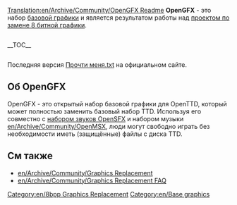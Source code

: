 [[Translation:en/Archive/Community/OpenGFX Readme]]
{{ru/Замена 8 битной графики}}
'''OpenGFX''' - это набор [[en/base graphics|базовой графики]] и является результатом работы над [[en/Archive/Community/Graphics Replacement|проектом по замене 8 битной графики]].

<div style="float:left; padding-right: 10px;">__TOC__</div>

<div style="clear:left;"></div>
Последняя версия [http://bundles.openttdcoop.org/opengfx/releases/LATEST/readme.txt Прочти меня.txt] на официальном сайте.

== Об OpenGFX ==

OpenGFX - это открытый набор базовой графики для OpenTTD, который может полностью заменить базовый набор TTD. Используя его совместно с [[ru/Archive/Community/Замена звуковых эффектов|набором звуков OpenSFX]] и набором музыки [[en/Archive/Community/OpenMSX]], люди могут свободно играть без необходимости иметь (защищённые) файлы с диска TTD.

==См также==
* [[en/Archive/Community/Graphics Replacement]]
* [[en/Archive/Community/Graphics Replacement FAQ]]

[[Category:en/8bpp Graphics Replacement]]
[[Category:en/Base graphics]]